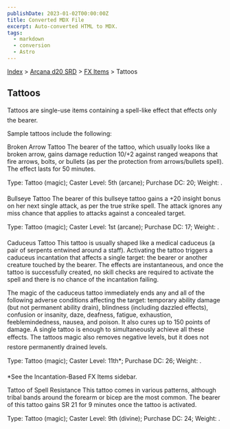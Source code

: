 ```yaml
---
publishDate: 2023-01-02T00:00:00Z
title: Converted MDX File
excerpt: Auto-converted HTML to MDX.
tags:
  - markdown
  - conversion
  - Astro
---
```


[Index](-index) > [Arcana d20 SRD](arcana-d20-srd-index) > [FX Items](arcana-d20-srd-fx-items-index) > Tattoos

## Tattoos

Tattoos are single-use items containing a spell-like effect that effects only the bearer.

Sample tattoos include the following:

Broken Arrow Tattoo
The bearer of the tattoo, which usually looks like a broken arrow, gains damage reduction 10/+2 against ranged weapons that fire arrows, bolts, or bullets (as per the protection from arrows/bullets spell). The effect lasts for 50 minutes.

Type: Tattoo (magic); Caster Level: 5th (arcane); Purchase DC: 20; Weight: .

Bullseye Tattoo
The bearer of this bullseye tattoo gains a +20 insight bonus on her next single attack, as per the true strike spell. The attack ignores any miss chance that applies to attacks against a concealed target.

Type: Tattoo (magic); Caster Level: 1st (arcane); Purchase DC: 17; Weight: .

Caduceus Tattoo
This tattoo is usually shaped like a medical caduceus (a pair of serpents entwined around a staff). Activating the tattoo triggers a caduceus incantation that affects a single target: the bearer or another creature touched by the bearer. The effects are instantaneous, and once the tattoo is successfully created, no skill checks are required to activate the spell and there is no chance of the incantation failing.

The magic of the caduceus tattoo immediately ends any and all of the following adverse conditions affecting the target: temporary ability damage (but not permanent ability drain), blindness (including dazzled effects), confusion or insanity, daze, deafness, fatigue, exhaustion, feeblemindedness, nausea, and poison. It also cures up to 150 points of damage. A single tattoo is enough to simultaneously achieve all these effects. The tattoos magic also removes negative levels, but it does not restore permanently drained levels.

Type: Tattoo (magic); Caster Level: 11th\*; Purchase DC: 26; Weight: .

\*See the Incantation-Based FX Items sidebar.

Tattoo of Spell Resistance
This tattoo comes in various patterns, although tribal bands around the forearm or bicep are the most common. The bearer of this tattoo gains SR 21 for 9 minutes once the tattoo is activated.

Type: Tattoo (magic); Caster Level: 9th (divine); Purchase DC: 24; Weight: .
